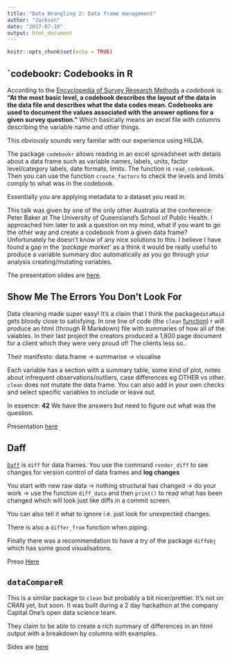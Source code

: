 ```yaml
---
title: "Data Wrangling 2: Data frame management"
author: "Jackson"
date: "2017-07-10"
output: html_document
---
```


```r
knitr::opts_chunk$set(echo = TRUE)

```

## `codebookr: Codebooks in R
According to the [Encyclopedia of Survey Research Methods](http://methods.sagepub.com/reference/encyclopedia-of-survey-research-methods/n69.xml) a *codebook* is:
**"At the most basic level, a codebook describes the layout of the data in the data file and describes what the data codes mean. Codebooks are used to document the values associated with the answer options for a given survey question. "**
Which basically means an excel file with columns describing the variable name and other things. 

This obviously sounds very familar with our experience using HILDA.

The package `codebookr` allows reading in an excel spreadsheet with details about a data frame such as variable names, labels, units, factor level/category labels, date formats, limits. The function is `read_codebook`. Then you can use the function `create_factors` to check the levels and limits comply to what was in the codebook.

Essentially you are applying metadata to a dataset you read in.

This talk was given by one of the only other Australia at the conference: Peter Baker at The University of Queensland's School of Public Health. I approached him later to ask a question on my mind, what if you want to go the other way and create a codebook from a given data frame? Unfortunately he doesn't know of any nice solutions to this. I believe I have found a gap in the *'package market'* as a think it would be really useful to produce a variable summary doc automatically as you go through your analysis creating/mutating variables.

The presentation slides are [here](https://schd.ws/hosted_files/user2017/9d/pbaker_user2017-2_ioslides.html#1).

## Show Me The Errors You Don't Look For
Data cleaning made super easy! It's a claim that I think the package`dataMaid` gets bloody close to satisfying. In one line of code (the `clean` [function](https://cran.r-project.org/package=dataMaid)) r will produce an html (through R Markdown) file with summaries of how all of the vaiables. In their last project the creators produced a 1,800 page document for a client which they were very proud of! The clients less so..

Their manifesto: data.frame -> summarise -> visualise

Each variable has a section with a summary table, some kind of plot, notes about infrequent observations/outliers, case differences eg OTHER vs other. `clean` does not mutate the data frame. You can also add in your own checks and select specific variables to include or leave out.

In essence: **42**
We have the answers but need to figure out what was the question.

Presentation [here](http://schd.ws/hosted_files/user2017/29/Show%20me%20the%20errors%20you%20didn%E2%80%99t%20look%20for%21.pdf)

## Daff
[`Daff`](https://cran.r-project.org/package=daff) is `diff` for data frames. You use the command `render_diff` to see changes for version control of data frames and **log changes**


You start with new raw data -> nothing structural has changed -> do your work -> use the function `diff_data` and then `print()` to read what has been changed which will look just like diffs in a commit screen.

You can also tell it what to ignore i.e. just look for unexpected changes.

There is also a `differ_from` function when piping.

Finally there was a recommendation to have a try of the package `diffobj` which has some good visualisations. 

Preso [Here](https://schd.ws/hosted_files/user2017/09/daff.pdf)

## `dataCompareR`
This is a similar package to `clean` but probably a bit nicer/prettier. It's not on CRAN yet, but soon. It was built during a 2 day hackathon at the company Capital One's open data science team. 

They claim to be able to create a rich summary of differences in an html output with a breakdown by columns with examples.

Sides are [here](http://schd.ws/hosted_files/user2017/78/business_reporting_605.pdf)